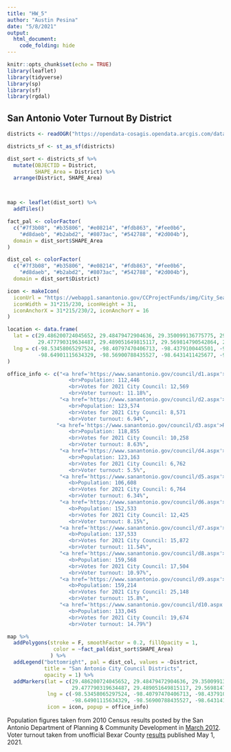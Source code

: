 ```yaml
---
title: "HW_5"
author: "Austin Pesina"
date: "5/8/2021"
output:
  html_document:
    code_folding: hide
---
```


```r
knitr::opts_chunk$set(echo = TRUE)
library(leaflet)
library(tidyverse)
library(sp)
library(sf)
library(rgdal)
```

## San Antonio Voter Turnout By District


```r
districts <- readOGR("https://opendata-cosagis.opendata.arcgis.com/datasets/513cfef832df4b7489a2df499972401f_0.geojson?outSR=%7B%22latestWkid%22%3A3857%2C%22wkid%22%3A102100%7D")

districts_sf <- st_as_sf(districts)

dist_sort <- districts_sf %>%
  mutate(OBJECTID = District,
         SHAPE_Area = District) %>%
  arrange(District, SHAPE_Area)



map <- leaflet(dist_sort) %>% 
  addTiles()

fact_pal <- colorFactor(
  c("#7f3b08", "#b35806", "#e08214", "#fdb863", "#fee0b6",
    "#d8daeb", "#b2abd2", "#8073ac", "#542788", "#2d004b"),
  domain = dist_sort$SHAPE_Area
)

dist_col <- colorFactor(
  c("#7f3b08", "#b35806", "#e08214", "#fdb863", "#fee0b6",
    "#d8daeb", "#b2abd2", "#8073ac", "#542788", "#2d004b"), 
  domain = dist_sort$District)

icon <- makeIcon(
  iconUrl = "https://webapp1.sanantonio.gov/CCProjectFunds/img/City_Seal.png",
  iconWidth = 31*215/230, iconHeight = 31, 
  iconAnchorX = 31*215/230/2, iconAnchorY = 16 
)

location <- data.frame(
  lat = c(29.486200724045652, 29.48479472904636, 29.350099136775775, 29.359258502853454, 29.383821770309325, 
          29.477790319634487, 29.489051649815117, 29.569814790542864, 29.59606161923266, 29.531129209576832), 
  lng = c(-98.53458065297524, -98.40797470406713, -98.4379100445501, -98.5962711138662, -98.52555732464774, 
          -98.64901115634329, -98.56900788435527, -98.6431411425677, -98.47194720722952, -98.43403535915665)          
) 

office_info <- c("<a href='https://www.sanantonio.gov/council/d1.aspx'>Robert Trevino - District 1</a><br>
                    <br>Population: 112,446
                    <br>Votes for 2021 City Council: 12,569
                    <br>Voter turnout: 11.18%",
                 "<a href='https://www.sanantonio.gov/council/d2.aspx'>Jada Andrews-Sullivan - District 2</a><br>
                    <br>Population: 123,574
                    <br>Votes for 2021 City Council: 8,571
                    <br>Voter turnout: 6.94%",
                "<a href='https://www.sanantonio.gov/council/d3.aspx'>Rebecca Viagran - District 3</a><br>
                    <br>Population: 118,855
                    <br>Votes for 2021 City Council: 10,258
                    <br>Voter turnout: 8.63%",
                 "<a href='https://www.sanantonio.gov/council/d4.aspx'>Dr. Adriana Rocha Garcia - District 4</a><br>
                    <br>Population: 123,163
                    <br>Votes for 2021 City Council: 6,762
                    <br>Voter turnout: 5.5%",
                 "<a href='https://www.sanantonio.gov/council/d5.aspx'>Shirley Gonzales - District 5</a><br>
                    <b>Population: 106,608
                    <br>Votes for 2021 City Council: 6,764
                    <br>Voter turnout: 6.34%",
                 "<a href='https://www.sanantonio.gov/council/d6.aspx'>Melissa Cabello Havrda - District 6</a><br>
                    <b>Population: 152,533
                    <br>Votes for 2021 City Council: 12,425
                    <br>Voter turnout: 8.15%",
                 "<a href='https://www.sanantonio.gov/council/d7.aspx'>Ana Sandoval - District 7</a><br>
                    <b>Population: 137,533
                    <br>Votes for 2021 City Council: 15,872
                    <br>Voter turnout: 11.54%",
                 "<a href='https://www.sanantonio.gov/council/d8.aspx'>Manny Pelaez - District 8</a><br>
                    <b>Population: 159,568
                    <br>Votes for 2021 City Council: 17,504
                    <br>Voter turnout: 10.97%",
                 "<a href='https://www.sanantonio.gov/council/d9.aspx'>John Courage - District 9</a><br>
                    <b>Population: 159,214
                    <br>Votes for 2021 City Council: 25,148
                    <br>Voter turnout: 15.8%",
                 "<a href='https://www.sanantonio.gov/council/d10.aspx'>Clayton Perry - District 10</a><br>
                    <b>Population: 133,045
                    <br>Votes for 2021 City Council: 19,674
                    <br>Voter turnout: 14.79%")

map %>%
  addPolygons(stroke = F, smoothFactor = 0.2, fillOpacity = 1,
               color = ~fact_pal(dist_sort$SHAPE_Area)
              ) %>%
  addLegend("bottomright", pal = dist_col, values = ~District,
            title = "San Antonio City Council Districts",
            opacity = 1) %>%
  addMarkers(lat = c(29.486200724045652, 29.48479472904636, 29.350099136775775, 29.359258502853454, 29.383821770309325, 
                     29.477790319634487, 29.489051649815117, 29.569814790542864, 29.59606161923266, 29.531129209576832), 
             lng = c(-98.53458065297524, -98.40797470406713, -98.4379100445501, -98.5962711138662, -98.52555732464774, 
                     -98.64901115634329, -98.56900788435527, -98.6431411425677, -98.47194720722952, -98.43403535915665),
             icon = icon, popup = office_info)
```

Population figures taken from 2010 Census results posted by the San Antonio Department of Planning & Community Development in [March 2012](https://www.sanantonio.gov/portals/0/Files/planning/Census2000To2010DemographicChangeSummaryReport.pdf).  
Voter turnout taken from unofficial Bexar County [results](https://home.bexar.org/el45a.html) published May 1, 2021.